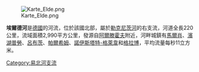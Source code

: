 [[Image:Karte_Elde.png|right]]

'''埃爾德河'''是[[德國|德國]]的河流，位於該國北部，屬於[[勒克尼茨河|勒克尼茨河]]的右支流，河道全長220公里，流域面積2,990平方公里，發源自[[阿爾滕霍夫|阿爾滕霍夫]]附近，河畔城鎮有[[馬爾肖|馬爾肖]]、[[濱湖普勞|濱湖普勞]]、[[呂布茨|呂布茨]]、[[帕爾希姆|帕爾希姆]]、[[諾伊斯塔特-格萊韋|諾伊斯塔特-格萊韋]]和[[格拉博|格拉博]]，平均流量每秒11立方米。

{{Coord|53|6|38|N|11|25|11|E|display=title}}
 
{{Germany-geo-stub}}

[[Category:易北河支流|Category:易北河支流]]